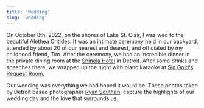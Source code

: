 ```yaml
---
title: 'Wedding'
slug: 'wedding'
---
```


On October 8th, 2022, on the shores of Lake St. Clair, I was wed to the beautiful Alethea Critides.
It was an intimate ceremony held in our backyard, attended by about 20 of our nearest and dearest, and officiated by my childhood friend, Tim.
After the ceremony, we had an incredible dinner in the private dining room at the [Shinola Hotel](https://www.shinolahotel.com/) in Detroit.
After some drinks and speeches there, we wrapped up the night with piano karaoke at [Sid Gold's Request Room](https://sidgolds.com/detroit/).

Our wedding was everything we had hoped it would be. These photos taken by Detroit based photographer [Ryan Southen](https://ryansouthen.com),
capture the highlights of our wedding day and the love that surrounds us.
